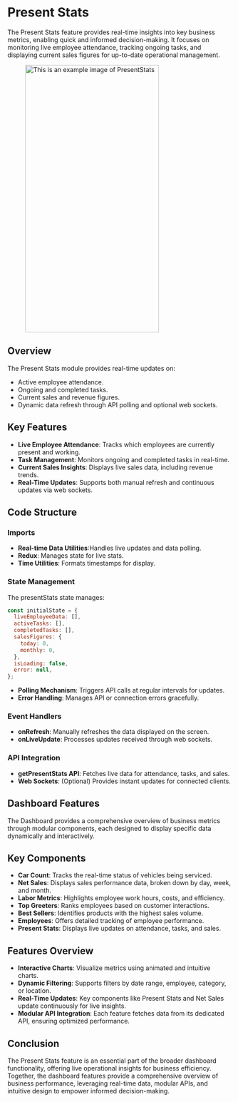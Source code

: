 
# Present Stats

The Present Stats feature provides real-time insights into key business metrics, enabling quick and informed decision-making. It focuses on monitoring live employee attendance, tracking ongoing tasks, and displaying current sales figures for up-to-date operational management.

<figure> <img src="/img/inventory/Present.png" alt="This is an example image  of PresentStats" width="300" height="600" /></figure>

## Overview

The Present Stats module provides real-time updates on:

- Active employee attendance.
- Ongoing and completed tasks.
- Current sales and revenue figures.
- Dynamic data refresh through API polling and optional web sockets.

## Key Features

- **Live Employee Attendance**: Tracks which employees are currently present and working.
- **Task Management**:  Monitors ongoing and completed tasks in real-time.
- **Current Sales Insights**: Displays live sales data, including revenue trends.
- **Real-Time Updates**: Supports both manual refresh and continuous updates via web sockets.

## Code Structure

### Imports

- **Real-time Data Utilities**:Handles live updates and data polling.
- **Redux**: Manages state for live stats.
- **Time Utilities**: Formats timestamps for display.

### State Management

The presentStats state manages:

```javascript
const initialState = {
  liveEmployeeData: [],
  activeTasks: [],
  completedTasks: [],
  salesFigures: {
    today: 0,
    monthly: 0,
  },
  isLoading: false,
  error: null,
};
```

- **Polling Mechanism**: Triggers API calls at regular intervals for updates.
- **Error Handling**:  Manages API or connection errors gracefully.

### Event Handlers

- **onRefresh**: Manually refreshes the data displayed on the screen.
- **onLiveUpdate**: Processes updates received through web sockets.

### API Integration

- **getPresentStats API**: Fetches live data for attendance, tasks, and sales.
- **Web Sockets**:  (Optional) Provides instant updates for connected clients.

## Dashboard Features

The Dashboard provides a comprehensive overview of business metrics through modular components, each designed to display specific data dynamically and interactively.

## Key Components

- **Car Count**: Tracks the real-time status of vehicles being serviced.
- **Net Sales**: Displays sales performance data, broken down by day, week, and month.
- **Labor Metrics**: Highlights employee work hours, costs, and efficiency.
- **Top Greeters**: Ranks employees based on customer interactions.
- **Best Sellers**: Identifies products with the highest sales volume.
- **Employees**: Offers detailed tracking of employee performance.
- **Present Stats**: Displays live updates on attendance, tasks, and sales.

## Features Overview

- **Interactive Charts**:  Visualize metrics using animated and intuitive charts.
- **Dynamic Filtering**: Supports filters by date range, employee, category, or location.
- **Real-Time Updates**: Key components like Present Stats and Net Sales update continuously for live insights.
- **Modular API Integration**: Each feature fetches data from its dedicated API, ensuring optimized performance.

## Conclusion

The Present Stats feature is an essential part of the broader dashboard functionality, offering live operational insights for business efficiency. Together, the dashboard features provide a comprehensive overview of business performance, leveraging real-time data, modular APIs, and intuitive design to empower informed decision-making.



